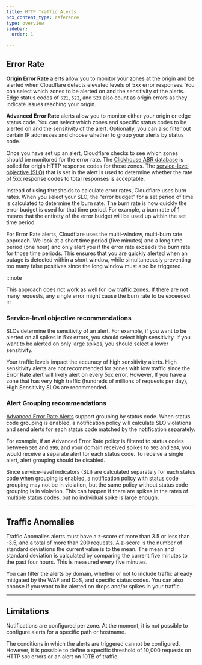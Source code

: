 ```yaml
---
title: HTTP Traffic Alerts
pcx_content_type: reference
type: overview
sidebar:
  order: 1

---
```


## Error Rate

**Origin Error Rate** alerts allow you to monitor your zones at the origin and be alerted when Cloudflare detects elevated levels of 5xx error responses. You can select which zones to be alerted on and the sensitivity of the alerts. Edge status codes of `521`, `522`, and `523` also count as origin errors as they indicate issues reaching your origin.

**Advanced Error Rate** alerts allow you to monitor either your origin or edge status code. You can select which zones and specific status codes to be alerted on and the sensitivity of the alert. Optionally, you can also filter out certain IP addresses and choose whether to group your alerts by status code.

Once you have set up an alert, Cloudflare checks to see which zones should be monitored for the error rate. The [Clickhouse ABR database](https://blog.cloudflare.com/explaining-cloudflares-abr-analytics/) is polled for origin HTTP response codes for those zones. The [service-level objective (SLO)](https://sre.google/workbook/alerting-on-slos/) that is set in the alert is used to determine whether the rate of 5xx response codes to total responses is acceptable.

Instead of using thresholds to calculate error rates, Cloudflare uses burn rates. When you select your SLO, the “error budget” for a set period of time is calculated to determine the burn rate. The burn rate is how quickly the error budget is used for that time period. For example, a burn rate of 1 means that the entirety of the error budget will be used up within the set time period.

For Error Rate alerts, Cloudflare uses the multi-window, multi-burn rate approach. We look at a short time period (five minutes) and a long time period (one hour) and only alert you if the error rate exceeds the burn rate for those time periods. This ensures that you are quickly alerted when an outage is detected within a short window, while simultaneously preventing too many false positives since the long window must also be triggered.

:::note

This approach does not work as well for low traffic zones. If there are not many requests, any single error might cause the burn rate to be exceeded. 
:::

### Service-level objective recommendations

SLOs determine the sensitivity of an alert.  For example, if you want to be alerted on all spikes in 5xx errors, you should select high sensitivity. If you want to be alerted on only large spikes, you should select a lower sensitivity.

Your traffic levels impact the accuracy of high sensitivity alerts. High sensitivity alerts are not recommended for zones with low traffic since the Error Rate alert will likely alert on every 5xx error. However, If you have a zone that has very high traffic (hundreds of millions of requests per day), High Sensitivity SLOs are recommended.

### Alert Grouping recommendations

[Advanced Error Rate Alerts](/notifications/notification-available/#traffic-monitoring) support grouping by status code. When status code grouping is enabled, a notification policy will calculate SLO violations and send alerts for each status code matched by the notification separately.

For example, if an Advanced Error Rate policy is filtered to status codes between `500` and `599`, and your domain received spikes to `503` and `504`, you would receive a separate alert for each status code. To receive a single alert, alert grouping should be disabled.

Since service-level indicators (SLI) are calculated separately for each status code when grouping is enabled, a notification policy with status code grouping may not be in violation, but the same policy without status code grouping is in violation. This can happen if there are spikes in the rates of multiple status codes, but no individual spike is large enough.

---

## Traffic Anomalies

Traffic Anomalies alerts must have a z-score of more than 3.5 or less than -3.5, and a total of more than 200 requests. A z-score is the number of standard deviations the current value is to the mean. The mean and standard deviation is calculated by comparing the current five minutes to the past four hours. This is measured every five minutes.

You can filter the alerts by domain, whether or not to include traffic already mitigated by the WAF and DoS, and specific status codes. You can also choose if you want to be alerted on drops and/or spikes in your traffic.

---

## Limitations

Notifications are configured per zone. At the moment, it is not possible to configure alerts for a specific path or hostname.

The conditions in which the alerts are triggered cannot be configured. However, it is possible to define a specific threshold of 10,000 requests on HTTP `500` errors or an alert on 10TB of traffic.
